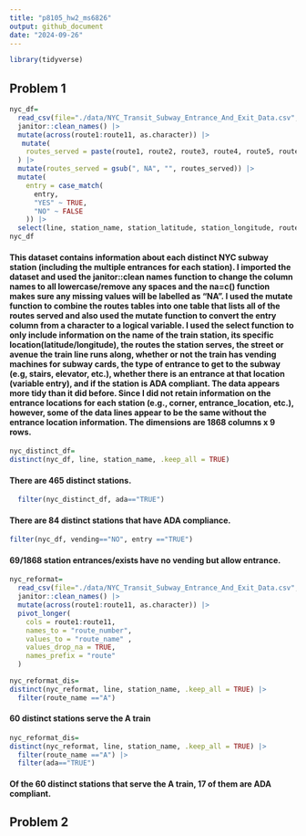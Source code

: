 ```yaml
---
title: "p8105_hw2_ms6826"
output: github_document
date: "2024-09-26"
---
```


```r
library(tidyverse)
```

## Problem 1

```r
nyc_df= 
  read_csv(file="./data/NYC_Transit_Subway_Entrance_And_Exit_Data.csv", na = c(".", "NA", "")) |> 
  janitor::clean_names() |> 
  mutate(across(route1:route11, as.character)) |> 
   mutate(
    routes_served = paste(route1, route2, route3, route4, route5, route6, route6, route8, route9, route10, route11, sep = ", ")
  ) |> 
  mutate(routes_served = gsub(", NA", "", routes_served)) |> 
  mutate(
    entry = case_match(
      entry,
      "YES" ~ TRUE,
      "NO" ~ FALSE
    )) |> 
  select(line, station_name, station_latitude, station_longitude, routes_served, entry, vending, entrance_type, ada) 
nyc_df
```
#### This dataset contains information about each distinct NYC subway station (including the multiple entrances for each station). I imported the dataset and used the janitor::clean names function to change the column names to all lowercase/remove any spaces and the na=c() function makes sure any missing values will be labelled as "NA". I used the mutate function to combine the routes tables into one table that lists all of the routes served and also used the mutate function to convert the entry column from a character to a logical variable. I used the select function to only include information on the name of the train station, its specific location(latitude/longitude), the routes the station serves, the street or avenue the train line runs along, whether or not the train has vending machines for subway cards, the type of entrance to get to the subway (e.g, stairs, elevator, etc.), whether there is an entrance at that location (variable entry), and if the station is ADA compliant. The data appears more tidy than it did before. Since I did not retain  information on the entrance locations for each station (e.g., corner, entrance_location, etc.), however, some of the data lines appear to be the same without the entrance location information. The dimensions are 1868 columns x 9 rows.

```r
nyc_distinct_df=
distinct(nyc_df, line, station_name, .keep_all = TRUE)
```
#### There are 465 distinct stations.

```r
  filter(nyc_distinct_df, ada=="TRUE")
```
#### There are 84 distinct stations that have ADA compliance.

```r
filter(nyc_df, vending=="NO", entry =="TRUE")
```
#### 69/1868 station entrances/exists have no vending but allow entrance.

```r
nyc_reformat= 
  read_csv(file="./data/NYC_Transit_Subway_Entrance_And_Exit_Data.csv", na = c(".", "NA", "")) |> 
  janitor::clean_names() |> 
  mutate(across(route1:route11, as.character)) |>  
  pivot_longer(
    cols = route1:route11,
    names_to = "route_number",
    values_to = "route_name" ,
    values_drop_na = TRUE,
    names_prefix = "route"
  ) 
```

```r
nyc_reformat_dis=
distinct(nyc_reformat, line, station_name, .keep_all = TRUE) |> 
  filter(route_name =="A")
```
#### 60 distinct stations serve the A train

```r
nyc_reformat_dis=
distinct(nyc_reformat, line, station_name, .keep_all = TRUE) |> 
  filter(route_name =="A") |> 
  filter(ada=="TRUE")
```
#### Of the 60 distinct stations that serve the A train, 17 of them are ADA compliant.


## Problem 2




